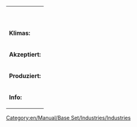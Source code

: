 <!--
This is a Template for Industrie. '''DO NOT EDIT THIS PAGE''', edit the specific article instead.
GERMAN EDITION
-->
{| class="infobox bordered" align="right" style="width: 20em; font-size: 90%;" cellpadding="2"
| colspan="2" style="text-align: center;" | <strong>{{{name}}}</strong>
|-
| colspan="2" style="text-align: center;" | {{{Image}}}
|- style="vertical-align: top;"
| <strong>Klimas:</strong>
| {{{climates}}}
|- style="vertical-align: top;"
| <strong>Akzeptiert:</strong>
| {{{accepts}}}
|- style="vertical-align: top;"
| <strong>Produziert:</strong>
| {{{produces}}}
|- style="vertical-align: top;"
| <strong>Info:</strong>
| {{{notes|N/V}}}
|}

<includeonly>[[Category:en/Manual/Base Set/Industries/Industries]]</includeonly>
